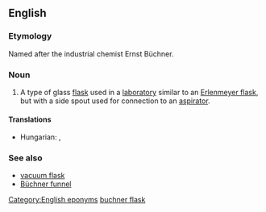 ==English==
{{wikipedia}}

===Etymology===
Named after the industrial chemist Ernst Büchner.

===Noun===
{{en-noun|sg=[[Büchner]] [[flask]]}}

# {{context|chemistry}} A type of glass [[flask]] used in a [[laboratory]] similar to an [[Erlenmeyer flask]], but with a side spout used for connection to an [[aspirator]].

====Translations====
{{trans-top|a laboratory flask}}
* Hungarian: {{t|hu|szívópalack}}, {{t|hu|Büchner-palack}}
{{trans-mid}}
{{trans-bottom}}

===See also===
* [[vacuum flask]]
* [[Büchner funnel]]

[[Category:English eponyms]]
[[Category:English terms spelled with Ü|buchner flask]]